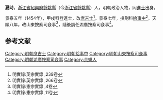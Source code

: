 {{Otheruses|夏時|other=同名或類似名的其它條目描述}}
'''夏時'''，[[浙江省|浙江省]][[紹興府|紹興府]][[餘姚縣|餘姚縣]]（今[[浙江省|浙江省]][[餘姚縣|餘姚縣]]）人，明朝政治人物，同[[進士|進士]]出身。

景泰五年（1454年），甲戌科登進士，改[[庶吉士|庶吉士]]<ref>明實錄:英宗實錄 ,239卷</ref>。景泰七年，授刑科[[給事中|給事中]]<ref>明實錄:英宗實錄 ,266卷</ref>。天順八年，改山東按察司僉事<ref>明實錄:憲宗實錄 ,4卷</ref>，隨後調任湖廣按察司僉事<ref>明實錄:憲宗實錄 ,11卷</ref>。

==参考文献==
{{reflist|2}}
{{明朝人物小作品}}
{{景泰五年甲戌科殿試金榜}}
{{DEFAULTSORT:Xia夏}}
[[Category:明朝庶吉士|Category:明朝庶吉士]]	
[[Category:明朝給事中|Category:明朝給事中]]
[[Category:明朝山東按察司僉事|Category:明朝山東按察司僉事]]
[[Category:明朝湖廣按察司僉事|Category:明朝湖廣按察司僉事]]
[[Category:余姚人|Category:余姚人]]